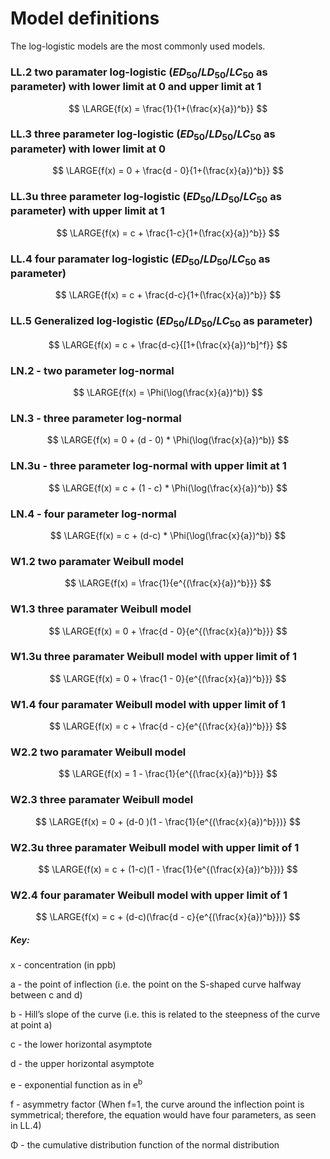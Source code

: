 
# Model definitions 

The log-logistic models are the most commonly used models.
 
### LL.2 two paramater log-logistic ($ED_{50}$/$LD_{50}$/$LC_{50}$ as parameter) with lower limit at 0 and upper limit at 1 

$$ \LARGE{f(x) =  \frac{1}{1+(\frac{x}{a})^b}} $$

### LL.3 three parameter log-logistic ($ED_{50}$/$LD_{50}$/$LC_{50}$ as parameter) with lower limit at 0

$$ \LARGE{f(x) = 0 + \frac{d - 0}{1+(\frac{x}{a})^b}} $$

### LL.3u three parameter log-logistic ($ED_{50}$/$LD_{50}$/$LC_{50}$ as parameter) with upper limit at 1

$$ \LARGE{f(x) = c + \frac{1-c}{1+(\frac{x}{a})^b}} $$

### LL.4 four paramater log-logistic ($ED_{50}$/$LD_{50}$/$LC_{50}$ as parameter)

$$ \LARGE{f(x) = c + \frac{d-c}{1+(\frac{x}{a})^b}} $$


### LL.5 Generalized log-logistic ($ED_{50}$/$LD_{50}$/$LC_{50}$ as parameter)

$$ \LARGE{f(x) = c + \frac{d-c}{[1+(\frac{x}{a})^b]^f}} $$

### LN.2 - two parameter log-normal

$$ \LARGE{f(x) = \Phi(\log(\frac{x}{a})^b)} $$

### LN.3 - three parameter log-normal

$$ \LARGE{f(x) = 0 + (d - 0) * \Phi(\log(\frac{x}{a})^b)} $$

### LN.3u - three parameter log-normal with upper limit at 1

$$ \LARGE{f(x) = c + (1 - c) * \Phi(\log(\frac{x}{a})^b)} $$

### LN.4 - four parameter log-normal

$$ \LARGE{f(x) = c + (d-c) * \Phi(\log(\frac{x}{a})^b)} $$

### W1.2 two paramater Weibull model

$$ \LARGE{f(x) = \frac{1}{e^{(\frac{x}{a})^b}}} $$


### W1.3 three paramater Weibull model

$$ \LARGE{f(x) = 0 + \frac{d - 0}{e^{(\frac{x}{a})^b}}} $$


### W1.3u three paramater Weibull model with upper limit of 1

$$ \LARGE{f(x) = 0 + \frac{1 - 0}{e^{(\frac{x}{a})^b}}} $$


### W1.4 four paramater Weibull model with upper limit of 1

$$ \LARGE{f(x) = c + \frac{d - c}{e^{(\frac{x}{a})^b}}} $$


### W2.2 two paramater Weibull model

$$ \LARGE{f(x) = 1 - \frac{1}{e^{(\frac{x}{a})^b}}} $$ 

### W2.3 three paramater Weibull model

$$ \LARGE{f(x) = 0 + (d-0 )(1 - \frac{1}{e^{(\frac{x}{a})^b}})} $$


### W2.3u three paramater Weibull model with upper limit of 1

$$ \LARGE{f(x) = c + (1-c)(1 - \frac{1}{e^{(\frac{x}{a})^b}})}  $$


### W2.4 four paramater Weibull model with upper limit of 1

$$ \LARGE{f(x) = c + (d-c)(\frac{d - c}{e^{(\frac{x}{a})^b}})} $$



##### Key:

  x - concentration (in ppb)
  
  a - the point of inflection (i.e. the point on the S-shaped curve halfway between c and d)

  b - Hill's slope of the curve (i.e. this is related to the steepness of the curve at point a)

  c - the lower horizontal asymptote

  d - the upper horizontal asymptote

  e - exponential function as in e<sup>b</sup>
  
  f - asymmetry factor (When f=1, the curve around the inflection point is symmetrical; therefore, the equation would have four parameters, as
       seen in LL.4)
  
  &Phi; - the cumulative distribution function of the normal distribution
  
  


